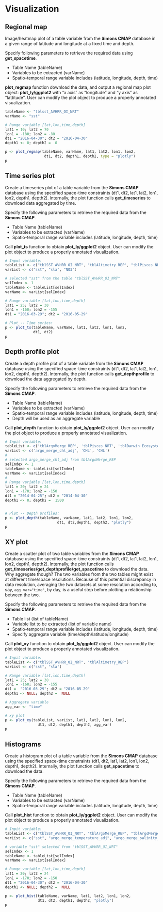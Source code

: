 # Visualization

<!-- There are two built-in options for making plots -- scatter plots to compare two -->
<!-- variable of interest, or histograms of individual variables. -->


## Regional map

Image/heatmap plot of a table variable from the **Simons CMAP** database in a given range of latitude and longitude at a fixed time and depth.

Specify following parameters to retrieve the required data using **get_spacetime**.

+ Table Name (tableName)
+ Variables to be extracted (varName)
+ Spatio-temporal range variable includes (latitude, longitude, depth, time)


**plot_regmap** function download the data, and output a regional map plot object: **plot_ly/ggplot2** with "x axis" as "longitude" and "y axis" as "lattitude". User can modify the plot object to produce a properly annotated visualization. 



```r

tableName <- "tblsst_AVHRR_OI_NRT"
varName <- "sst"

# Range variable [lat,lon,time,depth]
lat1 = 10; lat2 = 70
lon1 = -180; lon2 = -80
dt1 = "2016-04-30"; dt2 = "2016-04-30"
depth1 <- 0; depth2 =  0

p <- plot_regmap(tableName, varName, lat1, lat2, lon1, lon2,
                  dt1, dt2, depth1, depth2, type = "plotly")
p
```

## Time series plot

Create a timeseries plot of a table variable from the **Simons CMAP** database using the specified space-time constraints (dt1, dt2, lat1, lat2, lon1, lon2, depth1, depth2). Internally, the plot function calls **get_timeseries** to download data aggregated by time. 



Specify the following  parameters to retrieve the required data from the  **Simons CMAP**. 

+ Table Name (tableName)
+ Variables to be extracted (varName)
+ Spatio-temporal range variable includes (latitude, longitude, depth, time)




Call **plot_ts** function to obtain **plot_ly/ggplot2** object. User can modify the plot object to produce a properly annotated visualization. 



```r

# Input variable:
tableList <- c("tblSST_AVHRR_OI_NRT", "tblAltimetry_REP", "tblPisces_NRT")
varList <- c("sst", "sla", "NO3")

# selected "sst" from the table "tblSST_AVHRR_OI_NRT"
selIndex <- 1
tableName <- tableList[selIndex]
varName <- varList[selIndex]

# Range variable [lat,lon,time,depth]
lat1 = 25; lat2 = 30
lon1 = -160; lon2 = -155
dt1 = "2016-03-29"; dt2 = "2016-05-29"

# Plot -- Time series:
p <- plot_ts(tableName, varName, lat1, lat2, lon1, lon2,
             dt1, dt2)
p
```


## Depth profile plot

Create a depth profile plot of a table variable from the **Simons CMAP** database using the specified space-time constraints (dt1, dt2, lat1, lat2, lon1, lon2, depth1, depth2). Internally, the plot function calls **get_depthprofile** to download the data aggregated by depth.  


Specify the following  parameters to retrieve the required data from the  **Simons CMAP**. 

+ Table Name (tableName)
+ Variables to be extracted (varName)
+ Spatio-temporal range variable includes (latitude, longitude, depth, time)
+ Depth will be used as an aggregate variable


Call **plot_depth** function to obtain **plot_ly/ggplot2** object.  User can modify the plot object to produce a properly annotated visualization.




```r

# Inpit variable:
tableList <- c('tblArgoMerge_REP', 'tblPisces_NRT', 'tblDarwin_Ecosystem')
varList <- c('argo_merge_chl_adj', 'CHL', 'CHL')
#
# selected argo_merge_chl_adj from tblArgoMerge_REP
selIndex <- 1
tableName <- tableList[selIndex]
varName <- varList[selIndex]
#
# Range variable [lat,lon,time,depth]
lat1 = 20; lat2 = 24
lon1 = -170; lon2 = -150
dt1 = "2014-04-25"; dt2 = "2014-04-30"
depth1 <- 0; depth2 =  1500


# Plot -- Depth profiles:
p <- plot_depth(tableName, varName, lat1, lat2, lon1, lon2,
                        dt1, dt2,depth1, depth2, "plotly")
p

```




## XY plot

Create a scatter plot of two table variables from the **Simons CMAP** database using the specified space-time constraints (dt1, dt2, lat1, lat2, lon1, lon2, depth1, depth2). Internally, the plot function calls **get_timeseries/get_depthprofile/get_spacetime** to download the data. Why aggregate though? The two variables from the two tables might exist at different time/space resolutions. Because of this potential discrepancy in data resolution, averaging the two datasets at some resolution according to, say, `agg_var="time"`, by day, is a useful step before plotting a relationship between the two.

Specify the following  parameters to retrieve the required data from the  **Simons CMAP**. 

+ Table list (list of tableName)
+ Variable list to be extracted (list of variable name)
+ Spatio-temporal range variable includes (latitude, longitude, depth, time)
+ Specify aggregate variable (time/depth/latitude/longitude)


Call **plot_xy** function to obtain **plot_ly/ggplot2** object.  User can modify the plot object to produce a properly annotated visualization.





```r

# Inpit variable:
tableList <- c("tblSST_AVHRR_OI_NRT", "tblAltimetry_REP")
varList <- c("sst", "sla")

# Range variable [lat,lon,time,depth]
lat1 = 25; lat2 = 30
lon1 = -160; lon2 = -155
dt1 =  "2016-03-29"; dt2 = "2016-05-29"
depth1 <- NULL; depth2 =  NULL

# Aggregate variable
agg_var <- "time"

# xy plot
p <- plot_xy(tableList, varList, lat1, lat2, lon1, lon2,
               dt1, dt2, depth1, depth2, agg_var)
p
```




## Histograms 

Create a histogram plot of a table variable from the **Simons CMAP** database using the specified space-time constraints (dt1, dt2, lat1, lat2, lon1, lon2, depth1, depth2). Internally, the plot function calls **get_spacetime** to download the data.  


Specify the following  parameters to retrieve the required data from the  **Simons CMAP**. 

+ Table Name (tableName)
+ Variables to be extracted (varName)
+ Spatio-temporal range variable includes (latitude, longitude, depth, time)

Call **plot_hist** function to obtain **plot_ly/ggplot2** object.  User can modify the plot object to produce a properly annotated visualization.



```r

# Inpit variable:
tableList <- c("tblSST_AVHRR_OI_NRT", "tblArgoMerge_REP", "tblArgoMerge_REP")
varList <- c("sst", "argo_merge_temperature_adj", "argo_merge_salinity_adj")

# variable "sst" selected from "tblSST_AVHRR_OI_NRT"
selIndex <- 1
tableName <- tableList[selIndex]
varName <- varList[selIndex]

# Range variable [lat,lon,time,depth]
lat1 = 20; lat2 = 24
lon1 = -170; lon2 = -150
dt1 = "2016-04-30"; dt2 = "2016-04-30"
depth1 <- NULL; depth2 =  NULL

p <- plot_hist(tableName, varName, lat1, lat2, lon1, lon2,
               dt1, dt2, depth1, depth2, "plotly")
p
```

